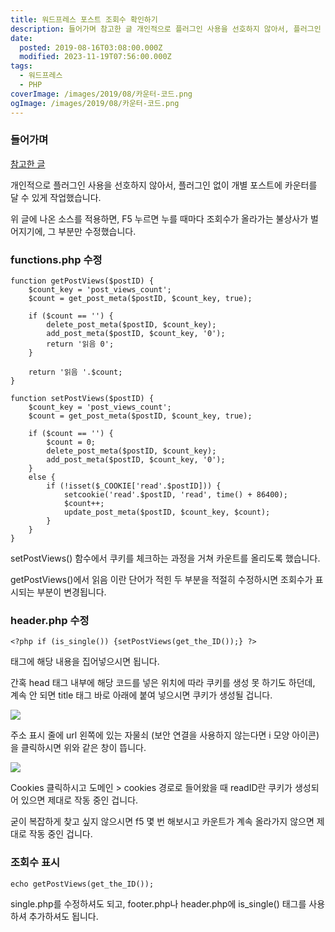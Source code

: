 ```yaml
---
title: 워드프레스 포스트 조회수 확인하기
description: 들어가며 참고한 글 개인적으로 플러그인 사용을 선호하지 않아서, 플러그인 없이 개별 포스트에 카운터를 달 수 있게 작업했습니다. 위 글에 나온 소스를 적용하면, F5 누르면 누를 때마다 조회수가 올라가는 불상사가 벌어지기에, 그 부분만 수정했습니다. functions.php 수정 function getPostViews($postID) { $count_key = &quot;post_views_count&quot;; $count = get_post_meta($postID, $count_key, true); if ($count == &quot;&quot;) { delete_post_meta($postID, $count_key); add_post_meta($postID, $count_key,
date:
  posted: 2019-08-16T03:08:00.000Z
  modified: 2023-11-19T07:56:00.000Z
tags:
  - 워드프레스
  - PHP
coverImage: /images/2019/08/카운터-코드.png
ogImage: /images/2019/08/카운터-코드.png
---
```


### 들어가며

[참고한 글](http://rubelmiah.com/display-wordpress-post-view-count-without-plugin/)

개인적으로 플러그인 사용을 선호하지 않아서, 플러그인 없이 개별 포스트에 카운터를 달 수 있게 작업했습니다.

위 글에 나온 소스를 적용하면, F5 누르면 누를 때마다 조회수가 올라가는 불상사가 벌어지기에, 그 부분만 수정했습니다.

### functions.php 수정

```
function getPostViews($postID) {
    $count_key = 'post_views_count';
    $count = get_post_meta($postID, $count_key, true);

    if ($count == '') {
        delete_post_meta($postID, $count_key);
        add_post_meta($postID, $count_key, '0');
        return '읽음 0';
    }

    return '읽음 '.$count;
}

function setPostViews($postID) {
    $count_key = 'post_views_count';
    $count = get_post_meta($postID, $count_key, true);

    if ($count == '') {
        $count = 0;
        delete_post_meta($postID, $count_key);
        add_post_meta($postID, $count_key, '0');
    }
    else {
        if (!isset($_COOKIE['read'.$postID])) {
            setcookie('read'.$postID, 'read', time() + 86400);
            $count++;
            update_post_meta($postID, $count_key, $count);
        }
    }
}

```

setPostViews() 함수에서 쿠키를 체크하는 과정을 거쳐 카운트를 올리도록 했습니다.

getPostViews()에서 읽음 이란 단어가 적힌 두 부분을 적절히 수정하시면 조회수가 표시되는 부분이 변경됩니다.

### header.php 수정

```
<?php if (is_single()) {setPostViews(get_the_ID());} ?>
```

<head> 태그에 해당 내용을 집어넣으시면 됩니다.

간혹 head 태그 내부에 해당 코드를 넣은 위치에 따라 쿠키를 생성 못 하기도 하던데, 계속 안 되면 title 태그 바로 아래에 붙여 넣으시면 쿠키가 생성될 겁니다.

![](/images/2019/08/쿠키.png)

주소 표시 줄에 url 왼쪽에 있는 자물쇠 (보안 연결을 사용하지 않는다면 i 모양 아이콘)을 클릭하시면 위와 같은 창이 뜹니다.

![](/images/2019/08/쿠키2.png)

Cookies 클릭하시고 도메인 > cookies 경로로 들어왔을 때 readID란 쿠키가 생성되어 있으면 제대로 작동 중인 겁니다.

굳이 복잡하게 찾고 싶지 않으시면 f5 몇 번 해보시고 카운트가 계속 올라가지 않으면 제대로 작동 중인 겁니다.

### 조회수 표시

```
echo getPostViews(get_the_ID());
```

single.php를 수정하셔도 되고, footer.php나 header.php에 is\_single() 태그를 사용하셔 추가하셔도 됩니다.